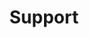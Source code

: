 ---
title: "Support"
weight: 80
description: >
  Find answers to common W&B Inference questions
url: /support/inference/
--- 